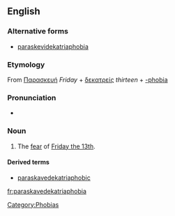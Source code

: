 {{wikipedia|Friday the 13th}}
==English==

===Alternative forms===
* [[paraskevidekatriaphobia]]

===Etymology===
From {{etyl|grc}} [[Παρασκευή]] ''Friday'' + [[δεκατρείς]] ''thirteen'' + [[-phobia]]

===Pronunciation===
* {{rhymes|əʊbiə}}

===Noun===
{{en-noun|paraskavedekatriaphobia|-}}

# {{rare}} The [[fear]] of [[w:Friday the 13th|Friday the 13th]].

====Derived terms====
* [[paraskavedekatriaphobic]]

[[Category:Phobias]]

[[fr:paraskavedekatriaphobia]]